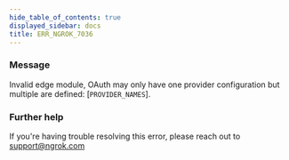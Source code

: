 ```yaml
---
hide_table_of_contents: true
displayed_sidebar: docs
title: ERR_NGROK_7036
---
```


### Message

Invalid edge module, OAuth may only have one provider configuration but multiple are defined: [`PROVIDER_NAMES`].

<ErrorDetails />

### Further help

If you're having trouble resolving this error, please reach out to [support@ngrok.com](mailto:support@ngrok.com?subject=Help%20with%20ERR_NGROK_7036)
